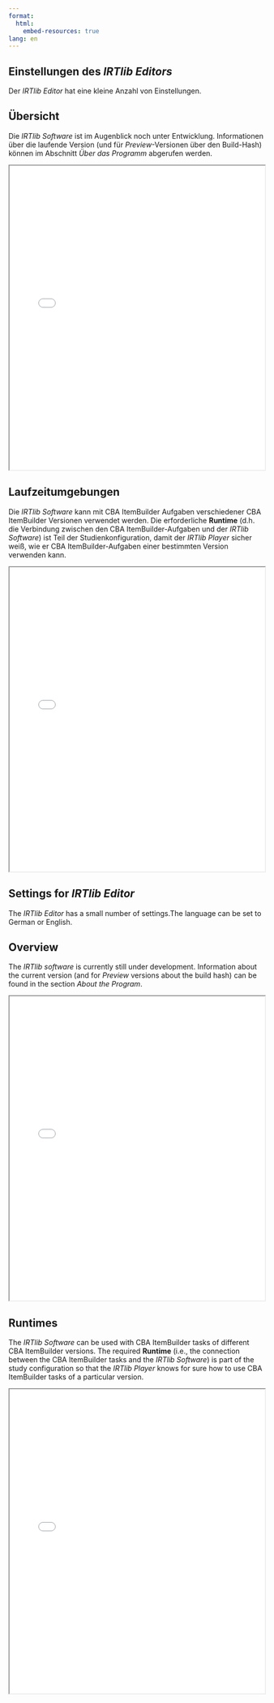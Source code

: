 ```yaml
---
format:
  html:
    embed-resources: true
lang: en    
---
```


::: {.content-visible when-profile="german"}
# Einstellungen des *IRTlib Editors*

Der *IRTlib Editor* hat eine kleine Anzahl von Einstellungen.  

## Übersicht

Die *IRTlib Software* ist im Augenblick noch unter Entwicklung. Informationen über die laufende Version (und für *Preview*-Versionen über den Build-Hash) können im Abschnitt *Über das Programm* abgerufen werden. 

::: {.callout-tip collapse="true" title="Eingebettete Programmhilfe"}

```{=html}
<iframe width="100%" height="600" src="../help/InlineHelp_View_Settings_Main_de-DEU.html"></iframe>
```

:::

## Laufzeitumgebungen 

Die *IRTlib Software* kann mit CBA ItemBuilder Aufgaben verschiedener CBA ItemBuilder Versionen verwendet werden. Die erforderliche **Runtime** (d.h. die Verbindung zwischen den CBA ItemBuilder-Aufgaben und der *IRTlib Software*) ist Teil der Studienkonfiguration, damit der *IRTlib Player* sicher weiß, wie er CBA ItemBuilder-Aufgaben einer bestimmten Version verwenden kann.

::: {.callout-tip collapse="true" title="Eingebettete Programmhilfe"}

```{=html}
<iframe width="100%" height="600" src="../help/InlineHelp_View_Settings_Runtimes_de-DEU.html"></iframe>
```

:::

:::

::: {.content-visible when-profile="english"}
# Settings for *IRTlib Editor*

The *IRTlib Editor* has a small number of settings.The language can be set to German or English.

## Overview

The *IRTlib software* is currently still under development. Information about the current version (and for *Preview* versions about the build hash) can be found in the section *About the Program*. 

::: {.callout-tip collapse="true" title="Embedded Help"}

```{=html}
<iframe width="100%" height="600" src="../help/InlineHelp_View_Settings_Main_en-US.html"></iframe>
```

:::


## Runtimes 

The *IRTlib Software* can be used with CBA ItemBuilder tasks of different CBA ItemBuilder versions. The required **Runtime** (i.e., the connection between the CBA ItemBuilder tasks and the *IRTlib Software*) is part of the study configuration so that the *IRTlib Player* knows for sure how to use CBA ItemBuilder tasks of a particular version.

::: {.callout-tip collapse="true" title="Embedded Help"}

```{=html}
<iframe width="100%" height="600" src="../help/InlineHelp_View_Settings_Runtimes_en-US.html"></iframe>
```

:::

:::






